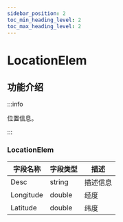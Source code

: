 ```yaml
---
sidebar_position: 2
toc_min_heading_level: 2
toc_max_heading_level: 2
---
```


# LocationElem

## 功能介绍

:::info

位置信息。

:::



### LocationElem

| 字段名称  | 字段类型 | 描述     |
| --------- | -------- | -------- |
| Desc      | string   | 描述信息 |
| Longitude | double   | 经度     |
| Latitude  | double   | 纬度     |

